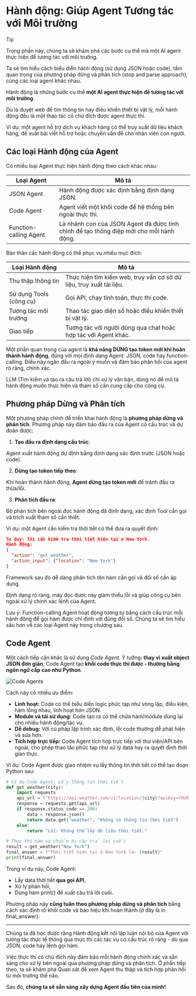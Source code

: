 # Hành động: Giúp Agent Tương tác với Môi trường

> [!TIP]
> Trong phần này, chúng ta sẽ khám phá các bước cụ thể mà một AI agent thực hiện để tương tác với môi trường.
>
> Ta sẽ tìm hiểu cách biểu diễn hành động (sử dụng JSON hoặc code), tầm quan trọng của phương pháp dừng và phân tích (stop and parse approach), cùng các loại agent khác nhau.

Hành động là những bước cụ thể **một AI agent thực hiện để tương tác với môi trường**. 

Dù là duyệt web để tìm thông tin hay điều khiển thiết bị vật lý, mỗi hành động đều là một thao tác có chủ đích được agent thực thi. 

Ví dụ: một agent hỗ trợ dịch vụ khách hàng có thể truy xuất dữ liệu khách hàng, đề xuất bài viết hỗ trợ hoặc chuyển vấn đề cho nhân viên con người.

## Các loại Hành động của Agent

Có nhiều loại Agent thực hiện hành động theo cách khác nhau:

| Loại Agent             | Mô tả                                                                                      |
|------------------------|--------------------------------------------------------------------------------------------------|
| JSON Agent             | Hành động được xác định bằng định dạng JSON.                                                  |
| Code Agent             | Agent viết một khối code để hệ thống bên ngoài thực thi.                                    |
| Function-calling Agent | Là nhánh con của JSON Agent đã được tinh chỉnh để tạo thông điệp mới cho mỗi hành động. |

Bản thân các hành động có thể phục vụ nhiều mục đích:

| Loại Hành động          | Mô tả                                                                              |
|--------------------------|------------------------------------------------------------------------------------------|
| Thu thập thông tin    | Thực hiện tìm kiếm web, truy vấn cơ sở dữ liệu, truy xuất tài liệu.                    |
| Sử dụng Tools (công cụ) | Gọi API, chạy tính toán, thực thi code.                              |
| Tương tác môi trường  | Thao tác giao diện số hoặc điều khiển thiết bị vật lý.                         |
| Giao tiếp            | Tương tác với người dùng qua chat hoặc hợp tác với Agent khác.                         |

Một phần quan trọng của agent là **khả năng DỪNG tạo token mới khi hoàn thành hành động**, đúng với mọi định dạng Agent: JSON, code hay function-calling. Điều này ngăn đầu ra ngoài ý muốn và đảm bảo phản hồi của agent rõ ràng, chính xác.

LLM (Tìm kiếm và tạo ra câu trả lời) chỉ xử lý văn bản, dùng nó để mô tả hành động muốn thực hiện và tham số cần cung cấp cho công cụ.

## Phương pháp Dừng và Phân tích

Một phương pháp chính để triển khai hành động là **phương pháp dừng và phân tích**. Phương pháp này đảm bảo đầu ra của Agent có cấu trúc và dự đoán được:

1. **Tạo đầu ra định dạng cấu trúc**:

Agent xuất hành động dự định bằng định dạng xác định trước (JSON hoặc code).

2. **Dừng tạo token tiếp theo**:

Khi hoàn thành hành động, **Agent dừng tạo token mới** để tránh đầu ra thừa/lỗi.

3. **Phân tích đầu ra**:

Bộ phân tích bên ngoài đọc hành động đã định dạng, xác định Tool cần gọi và trích xuất tham số cần thiết.

Ví dụ: một Agent cần kiểm tra thời tiết có thể đưa ra quyết định:

```json
Tư duy: Tôi cần kiểm tra thời tiết hiện tại ở New York.
Hành động:
{
  "action": "get_weather",
  "action_input": {"location": "New York"}
}
```

Framework sau đó dễ dàng phân tích tên hàm cần gọi và đối số cần áp dụng.

Định dạng rõ ràng, máy đọc được này giảm thiểu lỗi và giúp công cụ bên ngoài xử lý chính xác lệnh của Agent.

Lưu ý: Function-calling Agent hoạt động tương tự bằng cách cấu trúc mỗi hành động để gọi hàm được chỉ định với đúng đối số.
Chúng ta sẽ tìm hiểu sâu hơn về các loại Agent này trong chương sau.

## Code Agent

Một cách tiếp cận khác là sử dụng *Code Agent*.
Ý tưởng: **thay vì xuất object JSON đơn giản**, Code Agent tạo **khối code thực thi được - thường bằng ngôn ngữ cấp cao như Python**. 

<img src="https://huggingface.co/datasets/agents-course/course-images/resolve/main/en/unit1/code-vs-json-actions.png" alt="Code Agents" />

Cách này có nhiều ưu điểm:

- **Linh hoạt:** Code có thể biểu diễn logic phức tạp như vòng lặp, điều kiện, hàm lồng nhau, linh hoạt hơn JSON.
- **Module và tái sử dụng:** Code tạo ra có thể chứa hàm/module dùng lại cho nhiều hành động/tác vụ.
- **Dễ debug:** Với cú pháp lập trình xác định, lỗi code thường dễ phát hiện và sửa hơn.
- **Tích hợp trực tiếp:** Code Agent tích hợp trực tiếp với thư viện/API bên ngoài, cho phép thao tác phức tạp như xử lý data hay ra quyết định thời gian thực.

Ví dụ: Code Agent được giao nhiệm vụ lấy thông tin thời tiết có thể tạo đoạn Python sau:

```python
# Ví dụ Code Agent: Lấy thông tin thời tiết
def get_weather(city):
    import requests
    api_url = f"https://api.weather.com/v1/location/{city}?apiKey=YOUR_API_KEY"
    response = requests.get(api_url)
    if response.status_code == 200:
        data = response.json()
        return data.get("weather", "Không có thông tin thời tiết")
    else:
        return "Lỗi: Không thể lấy dữ liệu thời tiết."

# Thực thi hàm và chuẩn bị câu trả lời cuối
result = get_weather("New York")
final_answer = f"Thời tiết hiện tại ở New York là: {result}"
print(final_answer)
```

Trong ví dụ này, Code Agent:
- Lấy data thời tiết **qua gọi API**,
- Xử lý phản hồi,
- Dùng hàm print() để xuất câu trả lời cuối.

Phương pháp này **cũng tuân theo phương pháp dừng và phân tích** bằng cách xác định rõ khối code và báo hiệu khi hoàn thành (ở đây là in final_answer).

---

Chúng ta đã học được rằng Hành động kết nối lập luận nội bộ của Agent với tương tác thực tế thông qua thực thi các tác vụ có cấu trúc rõ ràng - dù qua JSON, code hay lệnh gọi hàm.

Việc thực thi có chủ đích này đảm bảo mỗi hành động chính xác và sẵn sàng cho xử lý bên ngoài qua phương pháp dừng và phân tích. Ở phần tiếp theo, ta sẽ khám phá Quan sát để xem Agent thu thập và tích hợp phản hồi từ môi trường thế nào.

Sau đó, **chúng ta sẽ sẵn sàng xây dựng Agent đầu tiên của mình!**